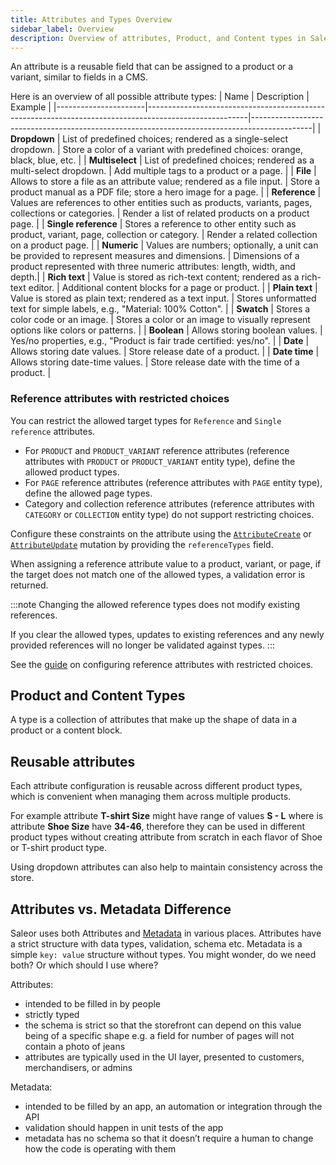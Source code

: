 ```yaml
---
title: Attributes and Types Overview
sidebar_label: Overview
description: Overview of attributes, Product, and Content types in Saleor.
---
```


An attribute is a reusable field that can be assigned to a product or a variant, similar to fields in a CMS.

Here is an overview of all possible attribute types:
| Name                 | Description                                                                                           | Example                                                                                     |
|----------------------|-------------------------------------------------------------------------------------------------------|---------------------------------------------------------------------------------------------|
| **Dropdown**         | List of predefined choices; rendered as a single-select dropdown.                                     | Store a color of a variant with predefined choices: orange, black, blue, etc.               |
| **Multiselect**      | List of predefined choices; rendered as a multi-select dropdown.                                      | Add multiple tags to a product or a page.                                                   |
| **File**             | Allows to store a file as an attribute value; rendered as a file input.                               | Store a product manual as a PDF file; store a hero image for a page.                        |
| **Reference**        | Values are references to other entities such as products, variants, pages, collections or categories. | Render a list of related products on a product page.                                        |
| **Single reference** | Stores a reference to other entity such as product, variant, page, collection or category.            | Render a related collection on a product page.                                                |
| **Numeric**          | Values are numbers; optionally, a unit can be provided to represent measures and dimensions.          | Dimensions of a product represented with three numeric attributes: length, width, and depth.|
| **Rich text**        | Value is stored as rich-text content; rendered as a rich-text editor.                                 | Additional content blocks for a page or product.                                            |
| **Plain text**       | Value is stored as plain text; rendered as a text input.                                              | Stores unformatted text for simple labels, e.g., "Material: 100% Cotton".                   |
| **Swatch**           | Stores a color code or an image.                                                                      | Stores a color or an image to visually represent options like colors or patterns.           |
| **Boolean**          | Allows storing boolean values.                                                                        | Yes/no properties, e.g., "Product is fair trade certified: yes/no".                         |
| **Date**             | Allows storing date values.                                                                           | Store release date of a product.                                                            |
| **Date time**        | Allows storing date-time values.                                                                      | Store release date with the time of a product.                                              |

### Reference attributes with restricted choices

You can restrict the allowed target types for `Reference` and `Single reference` attributes.

- For `PRODUCT` and `PRODUCT_VARIANT` reference attributes (reference attributes with `PRODUCT` or `PRODUCT_VARIANT` entity type), define the allowed product types.
- For `PAGE` reference attributes (reference attributes with `PAGE` entity type), define the allowed page types.
- Category and collection reference attributes (reference attributes with `CATEGORY` or `COLLECTION` entity type) do not support restricting choices.

Configure these constraints on the attribute using the [`AttributeCreate`](/api-reference/attributes/mutations/attribute-create) or [`AttributeUpdate`](/api-reference/attributes/mutations/attribute-update)
mutation by providing the `referenceTypes` field.

When assigning a reference attribute value to a product, variant, or page, if the target does not match one of the allowed types,
a validation error is returned.

:::note
Changing the allowed reference types does not modify existing references.

If you clear the allowed types, updates to existing references and any newly provided references will no longer be validated against types.
:::

See the [guide](/developer/attributes/api#setting-allowed-reference-types) on configuring reference attributes with restricted choices.


## Product and Content Types

A type is a collection of attributes that make up the shape of data in a product or a content block.

## Reusable attributes

Each attribute configuration is reusable across different product types, which is convenient when managing them across multiple products.

For example attribute **T-shirt Size** might have range of values **S - L** where is attribute **Shoe Size** have **34-46**, therefore they can be used in different product types without creating attribute from scratch in each flavor of Shoe or T-shirt product type.

Using dropdown attributes can also help to maintain consistency across the store.

## Attributes vs. Metadata Difference

Saleor uses both Attributes and [Metadata](/api-usage/metadata.mdx) in various places. Attributes have a strict structure with data types, validation, schema etc. Metadata is a simple `key: value` structure without types. You might wonder, do we need both? Or which should I use where?

Attributes:

- intended to be filled in by people
- strictly typed
- the schema is strict so that the storefront can depend on this value being of a specific shape e.g. a field for number of pages will not contain a photo of jeans
- attributes are typically used in the UI layer, presented to customers, merchandisers, or admins

Metadata:

- intended to be filled by an app, an automation or integration through the API
- validation should happen in unit tests of the app
- metadata has no schema so that it doesn’t require a human to change how the code is operating with them
